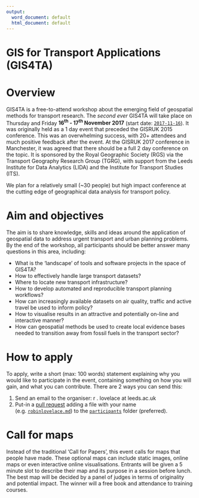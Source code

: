 ```yaml
---
output:
  word_document: default
  html_document: default
---
```

# GIS for Transport Applications (GIS4TA)

# Overview

GIS4TA is a free-to-attend workshop about the emerging field of geospatial methods for transport research.
The *second ever* GIS4TA will take place on Thursday and Friday **16^th^ - 17^th^ November 2017** (start date: [`2017-11-16`](https://jsfiddle.net/zygs3rLn/)).
It was originally held as a 1 day event that preceded the GISRUK 2015 conference.
This was an overwhelming success, with 20+ attendees and much positive feedback after the event.
At the GISRUK 2017 conference in Manchester, it was agreed that there should be a full 2 day conference on the topic.
It is sponsored by the Royal Geographic Society (RGS) via the Transport Geography Research Group (TGRG), with support from the Leeds Institute for Data Analytics (LIDA) and the Institute for Transport Studies (ITS).

We plan for a relatively small (~30 people) but high impact conference at the cutting edge of geographical data analysis for transport policy.

# Aim and objectives

 The aim is to share knowledge, skills and ideas around the application of geospatial data to address urgent transport and urban planning problems.
By the end of the workshop, all participants should be better answer many questions in this area, including:

- What is the 'landscape' of tools and software projects in the space of GIS4TA?
- How to effectively handle large transport datasets?
- Where to locate new transport infrastructure? 
- How to develop automated and reproducible transport planning workflows?
- How can increasingly available datasets on air quality, traffic and active travel be used to inform policy?
- How to visualise results in an attractive and potentially on-line and interactive manner?
- How can geospatial methods be used to create local evidence bases needed to transition away from fossil fuels in the transport sector?

# How to apply

To apply, write a short (max: 100 words) statement explaining why you would like to participate in the event, containing something on how you will gain, and what you can contribute.
There are 2 ways you can send this:

1. Send an email to the organiser: r . lovelace at leeds.ac.uk
1. Put-in a [pull request](https://help.github.com/articles/about-pull-requests/) adding a file with your name (e.g. [`robinlovelace.md`](https://github.com/Robinlovelace/GIS4TA/blob/master/participants/robinlovelace.md)) to the [`participants`](https://github.com/Robinlovelace/GIS4TA/tree/master/participants) folder (preferred).

# Call for maps

Instead of the traditional 'Call for Papers', this event calls for maps that people have made. 
These optional maps can include static images, online maps or even interactive online visualisations. Entrants will be given a 5 minute slot to describe their map and its purpose in a session before lunch.
The best map will be decided by a panel of judges in terms of originality and potential impact.
The winner will a free book and attendance to training courses.
